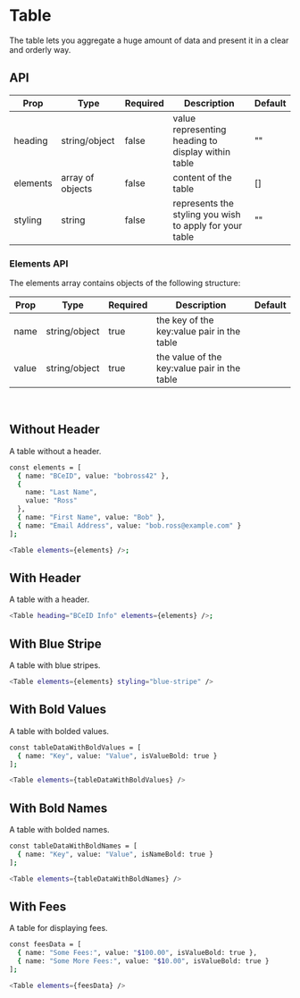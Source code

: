 
<Meta title="Table" component={Table} />

# Table

The table lets you aggregate a huge amount of data and present it in a clear and orderly way.

## API

| Prop     | Type             | Required | Description                                             | Default |
| -------- | ---------------- | -------- | ------------------------------------------------------- | ------- |
| heading  | string/object    | false    | value representing heading to display within table      | ""      |
| elements | array of objects | false    | content of the table                                    | []      |
| styling  | string           | false    | represents the styling you wish to apply for your table | ""      |

### Elements API

The elements array contains objects of the following structure:

| Prop  | Type          | Required | Description                                  | Default |
| ----- | ------------- | -------- | -------------------------------------------- | ------- |
| name  | string/object | true     | the key of the key:value pair in the table   |         |
| value | string/object | true     | the value of the key:value pair in the table |         |

<br />

## Without Header

A table without a header.

<Story name="Without Header" id="table--without-header"></Story>

```bash
const elements = [
  { name: "BCeID", value: "bobross42" },
  {
    name: "Last Name",
    value: "Ross"
  },
  { name: "First Name", value: "Bob" },
  { name: "Email Address", value: "bob.ross@example.com" }
];

<Table elements={elements} />;
```

## With Header

A table with a header.

<Story name="With Header" id="table--with-header"></Story>

```bash
<Table heading="BCeID Info" elements={elements} />;
```

## With Blue Stripe

A table with blue stripes.

<Story name="With Blue Stripe" id="table--with-blue-stripe"></Story>

```bash
<Table elements={elements} styling="blue-stripe" />
```

## With Bold Values

A table with bolded values.

<Story name="With Bold Values" id="table--with-bold-values"></Story>

```bash
const tableDataWithBoldValues = [
  { name: "Key", value: "Value", isValueBold: true }
];

<Table elements={tableDataWithBoldValues} />
```

## With Bold Names

A table with bolded names.

<Story name="With Bold Names" id="table--with-bold-names"></Story>

```bash
const tableDataWithBoldNames = [
  { name: "Key", value: "Value", isNameBold: true }
];

<Table elements={tableDataWithBoldNames} />
```

## With Fees

A table for displaying fees.

<Story name="With Fees" id="table--with-fees"></Story>

```bash
const feesData = [
  { name: "Some Fees:", value: "$100.00", isValueBold: true },
  { name: "Some More Fees:", value: "$10.00", isValueBold: true }
];

<Table elements={feesData} />
```
